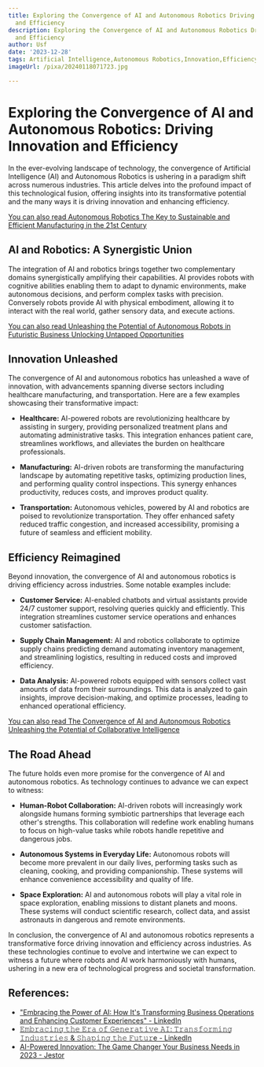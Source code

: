 ```yaml
---
title: Exploring the Convergence of AI and Autonomous Robotics Driving Innovation
  and Efficiency
description: Exploring the Convergence of AI and Autonomous Robotics Driving Innovation
  and Efficiency
author: Usf
date: '2023-12-28'
tags: Artificial Intelligence,Autonomous Robotics,Innovation,Efficiency,Convergence
imageUrl: /pixa/20240118071723.jpg

---
```

#  Exploring the  Convergence of AI and  Autonomous Robotics: Driving  Innovation and Efficiency

In the ever-evolving landscape of technology, the convergence of Artificial  Intelligence (AI) and Autonomous Robotics  is  ushering in a paradigm shift across  numerous industries. This article delves into the profound impact of this technological fusion, offering insights into its transformative potential and the many ways it is driving innovation and enhancing efficiency.

[You can also  read Autonomous Robotics The Key to Sustainable  and Efficient Manufacturing in the 21st Century](Autonomous%20Robotics%20The%20Key%20to%20Sustainable%20and%20Efficient%20Manufacturing%20in%20the%2021st%20Century)


## AI  and Robotics: A Synergistic Union

The integration of AI and robotics brings together two complementary domains synergistically amplifying their capabilities. AI provides robots with cognitive abilities enabling  them  to adapt to  dynamic environments,  make  autonomous decisions, and perform complex tasks with precision. Conversely robots provide AI with physical  embodiment, allowing it to interact with the real world, gather sensory data, and execute actions.

[You can also read Unleashing the Potential of Autonomous Robots  in  Futuristic Business Unlocking Untapped Opportunities](Unleashing%20the%20Potential%20of%20Autonomous%20Robots%20in%20Futuristic%20Business%20Unlocking%20Untapped%20Opportunities)


## Innovation Unleashed

The convergence of AI and autonomous robotics has unleashed a wave of innovation, with advancements  spanning  diverse sectors including healthcare  manufacturing, and transportation. Here are a few examples showcasing their transformative impact:

- **Healthcare:** AI-powered robots are revolutionizing healthcare by assisting in surgery, providing personalized treatment plans and automating administrative tasks. This integration enhances patient care, streamlines workflows, and alleviates the burden on healthcare professionals.

- **Manufacturing:** AI-driven robots are transforming the manufacturing landscape by  automating repetitive tasks, optimizing production lines, and performing  quality control inspections. This synergy enhances  productivity, reduces costs, and  improves product  quality.

- **Transportation:** Autonomous vehicles, powered by AI and robotics are poised to  revolutionize  transportation. They offer enhanced safety reduced  traffic congestion, and increased accessibility, promising a future of seamless and efficient mobility.

## Efficiency Reimagined

Beyond innovation, the  convergence of AI and autonomous robotics is driving  efficiency across industries. Some notable  examples include:

- **Customer Service:** AI-enabled chatbots and virtual assistants provide 24/7 customer support, resolving queries  quickly and efficiently.  This integration streamlines customer service operations and  enhances customer satisfaction.

- **Supply Chain Management:** AI and robotics collaborate to optimize supply chains predicting demand automating inventory management,  and streamlining logistics, resulting in reduced costs and improved efficiency.

- **Data Analysis:** AI-powered robots equipped with sensors collect vast amounts of data from  their surroundings. This data is analyzed to gain insights, improve  decision-making, and optimize  processes, leading to enhanced operational  efficiency.

[You  can also read The Convergence of AI and Autonomous Robotics Unleashing the Potential of Collaborative Intelligence](The%20Convergence%20of%20AI%20and%20Autonomous%20Robotics%20Unleashing%20the%20Potential%20of%20Collaborative%20Intelligence)


## The Road Ahead

The future holds even more promise for the convergence of  AI and  autonomous robotics. As technology continues to advance we can expect to witness:

- **Human-Robot  Collaboration:** AI-driven robots will increasingly work alongside humans forming symbiotic partnerships that leverage each other's strengths. This collaboration will redefine work enabling humans to  focus on high-value  tasks while robots handle repetitive  and dangerous jobs.

- **Autonomous Systems in  Everyday Life:** Autonomous robots will become more prevalent in our daily lives, performing tasks such as  cleaning, cooking, and providing companionship. These systems will enhance convenience accessibility and quality of life.

- **Space Exploration:** AI  and autonomous robots will play a vital role in space  exploration, enabling  missions to distant planets  and moons. These systems will conduct scientific research, collect data, and assist astronauts in dangerous and remote environments.

In  conclusion, the convergence of  AI and autonomous  robotics represents a transformative force driving innovation and efficiency across industries. As these technologies continue to evolve and intertwine we can expect to witness a future where robots and AI work harmoniously with  humans, ushering in a new era of technological progress and societal transformation.

## References:
- ["Embracing the Power of AI: How It's Transforming Business Operations and Enhancing Customer Experiences" - LinkedIn](https://www.linkedin.com/pulse/embracing-power-ai-how-its-transforming-business-operations-harshal-k)
- [𝙴𝚖𝚋𝚛𝚊𝚌𝚒𝚗𝚐 𝚝𝚑𝚎 𝙴𝚛𝚊 𝚘𝚏 𝙶𝚎𝚗𝚎𝚛𝚊𝚝𝚒𝚟𝚎 𝙰𝙸: 𝚃𝚛𝚊𝚗𝚜𝚏𝚘𝚛𝚖𝚒𝚗𝚐 𝙸𝚗𝚍𝚞𝚜𝚝𝚛𝚒𝚎𝚜 & 𝚂𝚑𝚊𝚙𝚒𝚗𝚐 𝚝𝚑𝚎 𝙵𝚞𝚝𝚞𝚛e - LinkedIn](https://www.linkedin.com/pulse/ghassan-nour-salhab-uy0ne?trk=public_post_main-feed-card_feed-article-content)
- [AI-Powered Innovation: The Game Changer Your Business Needs in 2023 - Jestor](https://jestor.com/blog/a-i/ai-powered-innovation-the-game-changer-your-business-needs-in-2023/)
